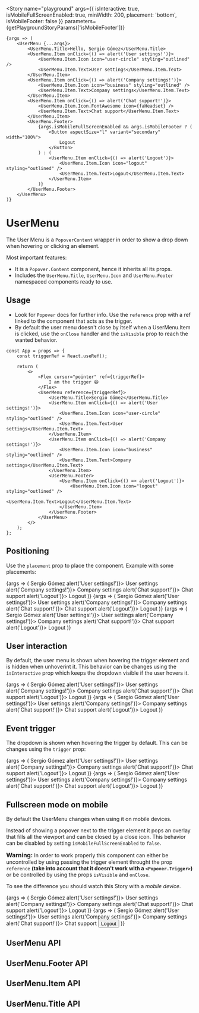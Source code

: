 

<Meta title="Collections/UserMenu" component={UserMenu} decorators={[UserMenuDecorator]} />

<Story
	name="playground"
	args={{
		isInteractive: true,
		isMobileFullScreenEnabled: true,
		minWidth: 200,
		placement: 'bottom',
		isMobileFooter: false
	}}
	parameters={getPlaygroundStoryParams(['isMobileFooter'])}
>
	{args => (
		<UserMenu {...args}>
			<UserMenu.Title>Hello, Sergio Gómez</UserMenu.Title>
			<UserMenu.Item onClick={() => alert('User settings!')}>
				<UserMenu.Item.Icon icon="user-circle" styling="outlined" />
				<UserMenu.Item.Text>User settings</UserMenu.Item.Text>
			</UserMenu.Item>
			<UserMenu.Item onClick={() => alert('Company settings!')}>
				<UserMenu.Item.Icon icon="business" styling="outlined" />
				<UserMenu.Item.Text>Company settings</UserMenu.Item.Text>
			</UserMenu.Item>
			<UserMenu.Item onClick={() => alert('Chat support!')}>
				<UserMenu.Item.Icon.FontAwesome icon={faHeadset} />
				<UserMenu.Item.Text>Chat support</UserMenu.Item.Text>
			</UserMenu.Item>
			<UserMenu.Footer>
				{args.isMobileFullScreenEnabled && args.isMobileFooter ? (
					<Button aspectSize="l" variant="secondary" width="100%">
						Logout
					</Button>
				) : (
					<UserMenu.Item onClick={() => alert('Logout')}>
						<UserMenu.Item.Icon icon="logout" styling="outlined" />
						<UserMenu.Item.Text>Logout</UserMenu.Item.Text>
					</UserMenu.Item>
				)}
			</UserMenu.Footer>
		</UserMenu>
	)}
</Story>

# UserMenu

The User Menu is a `PopoverContent` wrapper in order to show a drop down when hovering or clicking an element.

Most important features:

- It is a `Popover.Content` component, hence it inherits all its props.
- Includes the `UserMenu.Title`, `UserMenu.Icon` and `UserMenu.Footer` namespaced components ready to use.

## Usage

- Look for `Popover` docs for further info. Use the `reference` prop with a ref linked to the component that acts as the trigger.
- By default the user menu doesn't close by itself when a UserMenu.Item is clicked, use the `onClose` handler and the `isVisible` prop to reach the wanted behavior.

```tsx
const App = props => {
	const triggerRef = React.useRef();

	return (
		<>
			<Flex cursor="pointer" ref={triggerRef}>
				I am the trigger 😄
			</Flex>
			<UserMenu reference={triggerRef}>
				<UserMenu.Title>Sergio Gómez</UserMenu.Title>
				<UserMenu.Item onClick={() => alert('User settings!')}>
					<UserMenu.Item.Icon icon="user-circle" styling="outlined" />
					<UserMenu.Item.Text>User settings</UserMenu.Item.Text>
				</UserMenu.Item>
				<UserMenu.Item onClick={() => alert('Company settings!')}>
					<UserMenu.Item.Icon icon="business" styling="outlined" />
					<UserMenu.Item.Text>Company settings</UserMenu.Item.Text>
				</UserMenu.Item>
				<UserMenu.Footer>
					<UserMenu.Item onClick={() => alert('Logout')}>
						<UserMenu.Item.Icon icon="logout" styling="outlined" />
						<UserMenu.Item.Text>Logout</UserMenu.Item.Text>
					</UserMenu.Item>
				</UserMenu.Footer>
			</UserMenu>
		</>
	);
};
```

## Positioning

Use the `placement` prop to place the component. Example with some placements:

<Canvas>
	<Story
		name="left-start"
		args={{
			isInteractive: true,
			isMobileFullScreenEnabled: false,
			minWidth: 200,
			placement: 'left-start',
			title: 'left-start'
		}}
		parameters={getFixedStoryParams()}
	>
		{args => (
			<UserMenu {...args}>
				<UserMenu.Title>Sergio Gómez</UserMenu.Title>
				<UserMenu.Item onClick={() => alert('User settings!')}>
					<UserMenu.Item.Icon icon="user-circle" styling="outlined" />
					<UserMenu.Item.Text>User settings</UserMenu.Item.Text>
				</UserMenu.Item>
				<UserMenu.Item onClick={() => alert('Company settings!')}>
					<UserMenu.Item.Icon icon="business" styling="outlined" />
					<UserMenu.Item.Text>Company settings</UserMenu.Item.Text>
				</UserMenu.Item>
				<UserMenu.Item onClick={() => alert('Chat support!')}>
					<UserMenu.Item.Icon.FontAwesome icon={faHeadset} />
					<UserMenu.Item.Text>Chat support</UserMenu.Item.Text>
				</UserMenu.Item>
				<UserMenu.Footer>
					<UserMenu.Item onClick={() => alert('Logout')}>
						<UserMenu.Item.Icon icon="logout" styling="outlined" />
						<UserMenu.Item.Text>Logout</UserMenu.Item.Text>
					</UserMenu.Item>
				</UserMenu.Footer>
			</UserMenu>
		)}
	</Story>
	<Story
		name="bottom"
		args={{
			isInteractive: true,
			isMobileFullScreenEnabled: false,
			minWidth: 200,
			placement: 'bottom',
			title: 'bottom'
		}}
		parameters={getFixedStoryParams()}
	>
		{args => (
			<UserMenu {...args}>
				<UserMenu.Title>Sergio Gómez</UserMenu.Title>
				<UserMenu.Item onClick={() => alert('User settings!')}>
					<UserMenu.Item.Icon icon="user-circle" styling="outlined" />
					<UserMenu.Item.Text>User settings</UserMenu.Item.Text>
				</UserMenu.Item>
				<UserMenu.Item onClick={() => alert('Company settings!')}>
					<UserMenu.Item.Icon icon="business" styling="outlined" />
					<UserMenu.Item.Text>Company settings</UserMenu.Item.Text>
				</UserMenu.Item>
				<UserMenu.Item onClick={() => alert('Chat support!')}>
					<UserMenu.Item.Icon.FontAwesome icon={faHeadset} />
					<UserMenu.Item.Text>Chat support</UserMenu.Item.Text>
				</UserMenu.Item>
				<UserMenu.Footer>
					<UserMenu.Item onClick={() => alert('Logout')}>
						<UserMenu.Item.Icon icon="logout" styling="outlined" />
						<UserMenu.Item.Text>Logout</UserMenu.Item.Text>
					</UserMenu.Item>
				</UserMenu.Footer>
			</UserMenu>
		)}
	</Story>
	<Story
		name="right"
		args={{
			isInteractive: true,
			isMobileFullScreenEnabled: false,
			minWidth: 200,
			placement: 'right',
			title: 'right'
		}}
		parameters={getFixedStoryParams()}
	>
		{args => (
			<UserMenu {...args}>
				<UserMenu.Title>Sergio Gómez</UserMenu.Title>
				<UserMenu.Item onClick={() => alert('User settings!')}>
					<UserMenu.Item.Icon icon="user-circle" styling="outlined" />
					<UserMenu.Item.Text>User settings</UserMenu.Item.Text>
				</UserMenu.Item>
				<UserMenu.Item onClick={() => alert('Company settings!')}>
					<UserMenu.Item.Icon icon="business" styling="outlined" />
					<UserMenu.Item.Text>Company settings</UserMenu.Item.Text>
				</UserMenu.Item>
				<UserMenu.Item onClick={() => alert('Chat support!')}>
					<UserMenu.Item.Icon.FontAwesome icon={faHeadset} />
					<UserMenu.Item.Text>Chat support</UserMenu.Item.Text>
				</UserMenu.Item>
				<UserMenu.Footer>
					<UserMenu.Item onClick={() => alert('Logout')}>
						<UserMenu.Item.Icon icon="logout" styling="outlined" />
						<UserMenu.Item.Text>Logout</UserMenu.Item.Text>
					</UserMenu.Item>
				</UserMenu.Footer>
			</UserMenu>
		)}
	</Story>
</Canvas>

## User interaction

By default, the user menu is shown when hovering the trigger element and is hidden when unhoverint it. This behavior can be changes using the `isInteractive` prop which keeps the dropdown visible if the user hovers it.

<Canvas>
	<Story
		name="non interactive"
		args={{
			isInteractive: false,
			isMobileFullScreenEnabled: false,
			minWidth: 200,
			placement: 'bottom',
			title: 'non interactive'
		}}
		parameters={getFixedStoryParams()}
	>
		{args => (
			<UserMenu {...args}>
				<UserMenu.Title>Sergio Gómez</UserMenu.Title>
				<UserMenu.Item onClick={() => alert('User settings!')}>
					<UserMenu.Item.Icon icon="user-circle" styling="outlined" />
					<UserMenu.Item.Text>User settings</UserMenu.Item.Text>
				</UserMenu.Item>
				<UserMenu.Item onClick={() => alert('Company settings!')}>
					<UserMenu.Item.Icon icon="business" styling="outlined" />
					<UserMenu.Item.Text>Company settings</UserMenu.Item.Text>
				</UserMenu.Item>
				<UserMenu.Item onClick={() => alert('Chat support!')}>
					<UserMenu.Item.Icon.FontAwesome icon={faHeadset} />
					<UserMenu.Item.Text>Chat support</UserMenu.Item.Text>
				</UserMenu.Item>
				<UserMenu.Footer>
					<UserMenu.Item onClick={() => alert('Logout')}>
						<UserMenu.Item.Icon icon="logout" styling="outlined" />
						<UserMenu.Item.Text>Logout</UserMenu.Item.Text>
					</UserMenu.Item>
				</UserMenu.Footer>
			</UserMenu>
		)}
	</Story>
	<Story
		name="interactive"
		args={{
			isInteractive: true,
			isMobileFullScreenEnabled: false,
			minWidth: 200,
			placement: 'bottom',
			title: 'interactive'
		}}
		parameters={getFixedStoryParams()}
	>
		{args => (
			<UserMenu {...args}>
				<UserMenu.Title>Sergio Gómez</UserMenu.Title>
				<UserMenu.Item onClick={() => alert('User settings!')}>
					<UserMenu.Item.Icon icon="user-circle" styling="outlined" />
					<UserMenu.Item.Text>User settings</UserMenu.Item.Text>
				</UserMenu.Item>
				<UserMenu.Item onClick={() => alert('Company settings!')}>
					<UserMenu.Item.Icon icon="business" styling="outlined" />
					<UserMenu.Item.Text>Company settings</UserMenu.Item.Text>
				</UserMenu.Item>
				<UserMenu.Item onClick={() => alert('Chat support!')}>
					<UserMenu.Item.Icon.FontAwesome icon={faHeadset} />
					<UserMenu.Item.Text>Chat support</UserMenu.Item.Text>
				</UserMenu.Item>
				<UserMenu.Footer>
					<UserMenu.Item onClick={() => alert('Logout')}>
						<UserMenu.Item.Icon icon="logout" styling="outlined" />
						<UserMenu.Item.Text>Logout</UserMenu.Item.Text>
					</UserMenu.Item>
				</UserMenu.Footer>
			</UserMenu>
		)}
	</Story>
</Canvas>

## Event trigger

The dropdown is shown when hovering the trigger by default. This can be changes using the `trigger` prop:

<Canvas>
	<Story
		name="show when hover"
		args={{
			isInteractive: true,
			isMobileFullScreenEnabled: false,
			minWidth: 200,
			placement: 'bottom',
			title: 'show when hover',
			trigger: 'mouseenter'
		}}
		parameters={getFixedStoryParams()}
	>
		{args => (
			<UserMenu {...args}>
				<UserMenu.Title>Sergio Gómez</UserMenu.Title>
				<UserMenu.Item onClick={() => alert('User settings!')}>
					<UserMenu.Item.Icon icon="user-circle" styling="outlined" />
					<UserMenu.Item.Text>User settings</UserMenu.Item.Text>
				</UserMenu.Item>
				<UserMenu.Item onClick={() => alert('Company settings!')}>
					<UserMenu.Item.Icon icon="business" styling="outlined" />
					<UserMenu.Item.Text>Company settings</UserMenu.Item.Text>
				</UserMenu.Item>
				<UserMenu.Item onClick={() => alert('Chat support!')}>
					<UserMenu.Item.Icon.FontAwesome icon={faHeadset} />
					<UserMenu.Item.Text>Chat support</UserMenu.Item.Text>
				</UserMenu.Item>
				<UserMenu.Footer>
					<UserMenu.Item onClick={() => alert('Logout')}>
						<UserMenu.Item.Icon icon="logout" styling="outlined" />
						<UserMenu.Item.Text>Logout</UserMenu.Item.Text>
					</UserMenu.Item>
				</UserMenu.Footer>
			</UserMenu>
		)}
	</Story>
	<Story
		name="show when click"
		args={{
			isInteractive: true,
			isMobileFullScreenEnabled: false,
			minWidth: 200,
			placement: 'bottom',
			title: 'show when click',
			trigger: 'click'
		}}
		parameters={getFixedStoryParams()}
	>
		{args => (
			<UserMenu {...args}>
				<UserMenu.Title>Sergio Gómez</UserMenu.Title>
				<UserMenu.Item onClick={() => alert('User settings!')}>
					<UserMenu.Item.Icon icon="user-circle" styling="outlined" />
					<UserMenu.Item.Text>User settings</UserMenu.Item.Text>
				</UserMenu.Item>
				<UserMenu.Item onClick={() => alert('Company settings!')}>
					<UserMenu.Item.Icon icon="business" styling="outlined" />
					<UserMenu.Item.Text>Company settings</UserMenu.Item.Text>
				</UserMenu.Item>
				<UserMenu.Item onClick={() => alert('Chat support!')}>
					<UserMenu.Item.Icon.FontAwesome icon={faHeadset} />
					<UserMenu.Item.Text>Chat support</UserMenu.Item.Text>
				</UserMenu.Item>
				<UserMenu.Footer>
					<UserMenu.Item onClick={() => alert('Logout')}>
						<UserMenu.Item.Icon icon="logout" styling="outlined" />
						<UserMenu.Item.Text>Logout</UserMenu.Item.Text>
					</UserMenu.Item>
				</UserMenu.Footer>
			</UserMenu>
		)}
	</Story>
</Canvas>

## Fullscreen mode on mobile

By default the UserMenu changes when using it on mobile devices.

Instead of showing a popover next to the trigger element it pops an overlay that fills all the viewport and can be closed by a close icon. This behavior can be disabled by setting `isMobileFullScreenEnabled` to `false`.

**<font size="3">Warning: </font>** In order to work properly this component can either be uncontrolled by using passing the trigger element throught the prop `reference` **(take into account that it doesn't work with a `<Popover.Trigger>`)** or be controlled by using the props `isVisible` and `onClose`.

To see the difference you should watch this Story with a _mobile device_.

<Canvas>
	<Story
		name="popover menu on mobile"
		args={{
			isInteractive: true,
			isMobileFullScreenEnabled: false,
			minWidth: 200,
			placement: 'bottom',
			title: 'popover menu on mobile'
		}}
		parameters={getFixedStoryParams()}
	>
		{args => (
			<UserMenu {...args}>
				<UserMenu.Title>Sergio Gómez</UserMenu.Title>
				<UserMenu.Item onClick={() => alert('User settings!')}>
					<UserMenu.Item.Icon icon="user-circle" styling="outlined" />
					<UserMenu.Item.Text>User settings</UserMenu.Item.Text>
				</UserMenu.Item>
				<UserMenu.Item onClick={() => alert('Company settings!')}>
					<UserMenu.Item.Icon icon="business" styling="outlined" />
					<UserMenu.Item.Text>Company settings</UserMenu.Item.Text>
				</UserMenu.Item>
				<UserMenu.Item onClick={() => alert('Chat support!')}>
					<UserMenu.Item.Icon.FontAwesome icon={faHeadset} />
					<UserMenu.Item.Text>Chat support</UserMenu.Item.Text>
				</UserMenu.Item>
				<UserMenu.Footer>
					<UserMenu.Item onClick={() => alert('Logout')}>
						<UserMenu.Item.Icon icon="logout" styling="outlined" />
						<UserMenu.Item.Text>Logout</UserMenu.Item.Text>
					</UserMenu.Item>
				</UserMenu.Footer>
			</UserMenu>
		)}
	</Story>
	<Story
		name="fullscreen menu on mobile"
		args={{
			isInteractive: true,
			minWidth: 200,
			placement: 'bottom',
			title: 'fullscreen menu on mobile'
		}}
		parameters={getFixedStoryParams()}
	>
		{args => (
			<UserMenu {...args}>
				<UserMenu.Title>Sergio Gómez</UserMenu.Title>
				<UserMenu.Item onClick={() => alert('User settings!')}>
					<UserMenu.Item.Icon icon="user-circle" styling="outlined" />
					<UserMenu.Item.Text>User settings</UserMenu.Item.Text>
				</UserMenu.Item>
				<UserMenu.Item onClick={() => alert('Company settings!')}>
					<UserMenu.Item.Icon icon="business" styling="outlined" />
					<UserMenu.Item.Text>Company settings</UserMenu.Item.Text>
				</UserMenu.Item>
				<UserMenu.Item onClick={() => alert('Chat support!')}>
					<UserMenu.Item.Icon.FontAwesome icon={faHeadset} />
					<UserMenu.Item.Text>Chat support</UserMenu.Item.Text>
				</UserMenu.Item>
				<UserMenu.Footer>
					<Button aspectSize="l" variant="secondary" width="100%">
						Logout
					</Button>
				</UserMenu.Footer>
			</UserMenu>
		)}
	</Story>
</Canvas>

## UserMenu API

<ArgsTable of={UserMenu} />

## UserMenu.Footer API

<ArgsTable of={UserMenu.Footer} />

## UserMenu.Item API

<ArgsTable of={UserMenu.Item} />

## UserMenu.Title API

<ArgsTable of={UserMenu.Title} />
